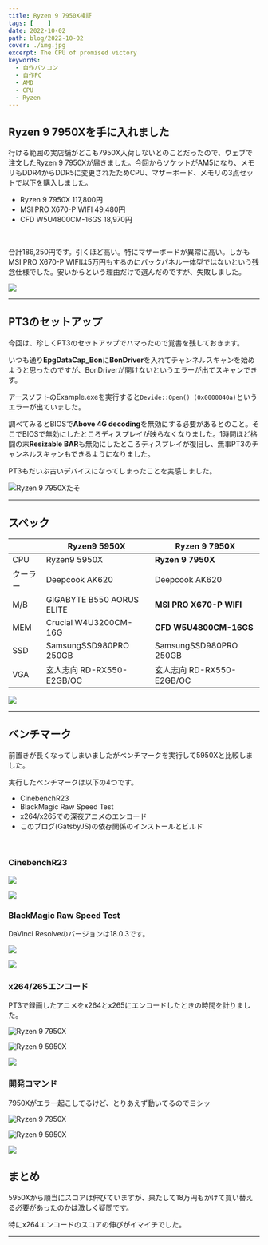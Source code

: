 ```yaml
---
title: Ryzen 9 7950X検証
tags: [    ]
date: 2022-10-02
path: blog/2022-10-02
cover: ./img.jpg
excerpt: The CPU of promised victory
keywords:
  - 自作パソコン
  - 自作PC
  - AMD
  - CPU
  - Ryzen
---
```


## Ryzen 9 7950Xを手に入れました

行ける範囲の実店舗がどこも7950X入荷しないとのことだったので、ウェブで注文したRyzen 9 7950Xが届きました。今回からソケットがAM5になり、メモリもDDR4からDDR5に変更されたためCPU、マザーボード、メモリの3点セットで以下を購入しました。

- Ryzen 9 7950X 117,800円
- MSI PRO X670-P WIFI 49,480円
- CFD W5U4800CM-16GS 18,970円

<br/>

合計186,250円です。引くほど高い。特にマザーボードが異常に高い。しかもMSI PRO X670-P WIFIは5万円もするのにバックパネル一体型ではないという残念仕様でした。安いからという理由だけで選んだのですが、失敗しました。

![](./img1.jpg)

---

## PT3のセットアップ

今回は、珍しくPT3のセットアップでハマったので覚書を残しておきます。

いつも通り**EpgDataCap_Bon**に**BonDriver**を入れてチャンネルスキャンを始めようと思ったのですが、BonDriverが開けないというエラーが出てスキャンできず。

アースソフトのExample.exeを実行すると`Devide::Open() (0x0000040a)`というエラーが出ていました。

調べてみるとBIOSで**Above 4G decoding**を無効にする必要があるとのこと。そこでBIOSで無効にしたところディスプレイが映らなくなりました。1時間ほど格闘の末**Resizable BAR**も無効にしたところディスプレイが復旧し、無事PT3のチャンネルスキャンもできるようになりました。

PT3もだいぶ古いデバイスになってしまったことを実感しました。

![Ryzen 9 7950Xたそ](./img2.jpg)

---

## スペック

|           | Ryzen9 5950X | Ryzen 9 7950X |
|-----------|------------|------------|
| CPU      | Ryzen9 5950X | **Ryzen 9 7950X** |
| クーラー  | Deepcook AK620 | Deepcook AK620 |
| M/B | GIGABYTE B550 AORUS ELITE | **MSI PRO X670-P WIFI** |
| MEM | Crucial W4U3200CM-16G | **CFD W5U4800CM-16GS** |
| SSD | SamsungSSD980PRO 250GB | SamsungSSD980PRO 250GB |
| VGA | 玄人志向 RD-RX550-E2GB/OC | 玄人志向 RD-RX550-E2GB/OC |

![](./img3.jpg)

---

## ベンチマーク

前置きが長くなってしまいましたがベンチマークを実行して5950Xと比較しました。

実行したベンチマークは以下の4つです。

- CinebenchR23
- BlackMagic Raw Speed Test
- x264/x265での深夜アニメのエンコード
- このブログ(GatsbyJS)の依存関係のインストールとビルド

<br/>

### CinebenchR23

![](./img4.jpg)

![](./img5.png)

### BlackMagic Raw Speed Test

DaVinci Resolveのバージョンは18.0.3です。

![](./img6.jpg)

![](./img7.png)

### x264/265エンコード

PT3で録画したアニメをx264とx265にエンコードしたときの時間を計りました。

![Ryzen 9 7950X](./img8.jpg)

![Ryzen 9 5950X](./img9.jpg)

![](./img10.png)

### 開発コマンド

7950Xがエラー起こしてるけど、とりあえず動いてるのでヨシッ

![Ryzen 9 7950X](./img12.jpg)

![Ryzen 9 5950X](./img11.jpg)

![](./img13.png)

## まとめ

5950Xから順当にスコアは伸びていますが、果たして18万円もかけて買い替える必要があったのかは激しく疑問です。

特にx264エンコードのスコアの伸びがイマイチでした。

---
